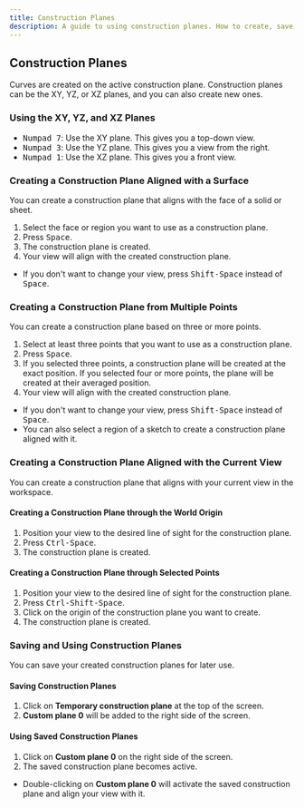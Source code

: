 ```yaml
---
title: Construction Planes
description: A guide to using construction planes. How to create, save, and reuse them.
---
```


## Construction Planes

Curves are created on the active construction plane. 
Construction planes can be the XY, YZ, or XZ planes, and you can also create new ones.

### Using the XY, YZ, and XZ Planes

- <kbd>Numpad 7</kbd>: Use the XY plane. This gives you a top-down view.
- <kbd>Numpad 3</kbd>: Use the YZ plane. This gives you a view from the right.
- <kbd>Numpad 1</kbd>: Use the XZ plane. This gives you a front view.

### Creating a Construction Plane Aligned with a Surface

You can create a construction plane that aligns with the face of a solid or sheet. 

1. Select the face or region you want to use as a construction plane.
2. Press <kbd>Space</kbd>.
3. The construction plane is created.
4. Your view will align with the created construction plane.

- If you don't want to change your view, press <kbd>Shift-Space</kbd> instead of <kbd>Space</kbd>.

### Creating a Construction Plane from Multiple Points

You can create a construction plane based on three or more points.

1. Select at least three points that you want to use as a construction plane.
2. Press <kbd>Space</kbd>.
3. If you selected three points, a construction plane will be created at the exact position. If you selected four or more points, the plane will be created at their averaged position.
4. Your view will align with the created construction plane.

- If you don't want to change your view, press <kbd>Shift-Space</kbd> instead of <kbd>Space</kbd>.
- You can also select a region of a sketch to create a construction plane aligned with it.

### Creating a Construction Plane Aligned with the Current View

You can create a construction plane that aligns with your current view in the workspace.

#### Creating a Construction Plane through the World Origin

1. Position your view to the desired line of sight for the construction plane.
2. Press <kbd>Ctrl-Space</kbd>.
3. The construction plane is created.

#### Creating a Construction Plane through Selected Points

1. Position your view to the desired line of sight for the construction plane.
2. Press <kbd>Ctrl-Shift-Space</kbd>.
3. Click on the origin of the construction plane you want to create.
4. The construction plane is created.

### Saving and Using Construction Planes

You can save your created construction planes for later use.

#### Saving Construction Planes

1. Click on **Temporary construction plane** at the top of the screen.
2. **Custom plane 0** will be added to the right side of the screen.

#### Using Saved Construction Planes

1. Click on **Custom plane 0** on the right side of the screen.
2. The saved construction plane becomes active.

- Double-clicking on **Custom plane 0** will activate the saved construction plane and align your view with it.





